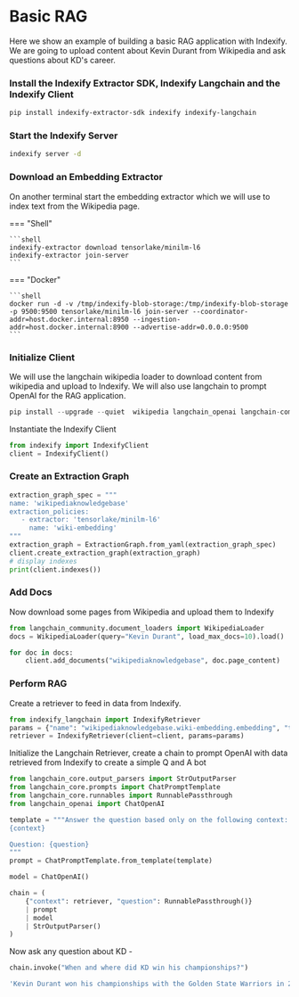 # Basic RAG

Here we show an example of building a basic RAG application with Indexify. We are going to upload content about Kevin Durant from Wikipedia and ask questions about KD's career.

### Install the Indexify Extractor SDK, Indexify Langchain and the Indexify Client
```bash
pip install indexify-extractor-sdk indexify indexify-langchain
```

### Start the Indexify Server
```bash
indexify server -d
```

### Download an Embedding Extractor
On another terminal start the embedding extractor which we will use to index text from the Wikipedia page.

=== "Shell"

    ```shell
    indexify-extractor download tensorlake/minilm-l6
    indexify-extractor join-server
    ```
=== "Docker"

    ```shell
    docker run -d -v /tmp/indexify-blob-storage:/tmp/indexify-blob-storage -p 9500:9500 tensorlake/minilm-l6 join-server --coordinator-addr=host.docker.internal:8950 --ingestion-addr=host.docker.internal:8900 --advertise-addr=0.0.0.0:9500
    ```


### Initialize Client
We will use the langchain wikipedia loader to download content from wikipedia and upload to Indexify. We will also use langchain to prompt OpenAI for the RAG application.

```python
pip install --upgrade --quiet  wikipedia langchain_openai langchain-community
```

Instantiate the Indexify Client 
```python
from indexify import IndexifyClient
client = IndexifyClient()
```

### Create an Extraction Graph 
```python
extraction_graph_spec = """
name: 'wikipediaknowledgebase'
extraction_policies:
   - extractor: 'tensorlake/minilm-l6'
     name: 'wiki-embedding'
"""
extraction_graph = ExtractionGraph.from_yaml(extraction_graph_spec)
client.create_extraction_graph(extraction_graph)
# display indexes
print(client.indexes())
```

### Add Docs

Now download some pages from Wikipedia and upload them to Indexify
```python
from langchain_community.document_loaders import WikipediaLoader
docs = WikipediaLoader(query="Kevin Durant", load_max_docs=10).load()
```

```python
for doc in docs:
    client.add_documents("wikipediaknowledgebase", doc.page_content)
```

### Perform RAG

Create a retriever to feed in data from Indexify. 

```python
from indexify_langchain import IndexifyRetriever
params = {"name": "wikipediaknowledgebase.wiki-embedding.embedding", "top_k": 20}
retriever = IndexifyRetriever(client=client, params=params)
```

Initialize the Langchain Retriever, create a chain to prompt OpenAI with data retrieved from Indexify to create a simple Q and A bot
```python
from langchain_core.output_parsers import StrOutputParser
from langchain_core.prompts import ChatPromptTemplate
from langchain_core.runnables import RunnablePassthrough
from langchain_openai import ChatOpenAI
```

```python
template = """Answer the question based only on the following context:
{context}

Question: {question}
"""
prompt = ChatPromptTemplate.from_template(template)

model = ChatOpenAI()

chain = (
    {"context": retriever, "question": RunnablePassthrough()}
    | prompt
    | model
    | StrOutputParser()
)
```
Now ask any question about KD -
```python
chain.invoke("When and where did KD win his championships?")
```

```bash
'Kevin Durant won his championships with the Golden State Warriors in 2017 and 2018.'
```


